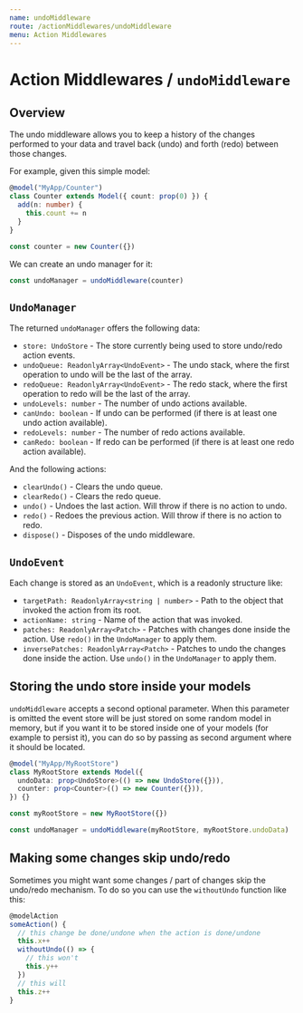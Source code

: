 ```yaml
---
name: undoMiddleware
route: /actionMiddlewares/undoMiddleware
menu: Action Middlewares
---
```


# Action Middlewares / `undoMiddleware`

## Overview

The undo middleware allows you to keep a history of the changes performed to your data and travel back (undo) and forth (redo) between those changes.

For example, given this simple model:

```ts
@model("MyApp/Counter")
class Counter extends Model({ count: prop(0) }) {
  add(n: number) {
    this.count += n
  }
}

const counter = new Counter({})
```

We can create an undo manager for it:

```ts
const undoManager = undoMiddleware(counter)
```

## `UndoManager`

The returned `undoManager` offers the following data:

- `store: UndoStore` - The store currently being used to store undo/redo action events.
- `undoQueue: ReadonlyArray<UndoEvent>` - The undo stack, where the first operation to undo will be the last of the array.
- `redoQueue: ReadonlyArray<UndoEvent>` - The redo stack, where the first operation to redo will be the last of the array.
- `undoLevels: number` - The number of undo actions available.
- `canUndo: boolean` - If undo can be performed (if there is at least one undo action available).
- `redoLevels: number` - The number of redo actions available.
- `canRedo: boolean` - If redo can be performed (if there is at least one redo action available).

And the following actions:

- `clearUndo()` - Clears the undo queue.
- `clearRedo()` - Clears the redo queue.
- `undo()` - Undoes the last action. Will throw if there is no action to undo.
- `redo()` - Redoes the previous action. Will throw if there is no action to redo.
- `dispose()` - Disposes of the undo middleware.

## `UndoEvent`

Each change is stored as an `UndoEvent`, which is a readonly structure like:

- `targetPath: ReadonlyArray<string | number>` - Path to the object that invoked the action from its root.
- `actionName: string` - Name of the action that was invoked.
- `patches: ReadonlyArray<Patch>` - Patches with changes done inside the action. Use `redo()` in the `UndoManager` to apply them.
- `inversePatches: ReadonlyArray<Patch>` - Patches to undo the changes done inside the action. Use `undo()` in the `UndoManager` to apply them.

## Storing the undo store inside your models

`undoMiddleware` accepts a second optional parameter. When this parameter is omitted the event store will be just stored on some random model in memory, but if you want it to be stored inside one of your models (for example to persist it), you can do so by passing as second argument where it should be located.

```ts
@model("MyApp/MyRootStore")
class MyRootStore extends Model({
  undoData: prop<UndoStore>(() => new UndoStore({})),
  counter: prop<Counter>(() => new Counter({})),
}) {}

const myRootStore = new MyRootStore({})

const undoManager = undoMiddleware(myRootStore, myRootStore.undoData)
```

## Making some changes skip undo/redo

Sometimes you might want some changes / part of changes skip the undo/redo mechanism. To do so you can use the `withoutUndo` function like this:

```ts
@modelAction
someAction() {
  // this change be done/undone when the action is done/undone
  this.x++
  withoutUndo(() => {
    // this won't
    this.y++
  })
  // this will
  this.z++
}
```
